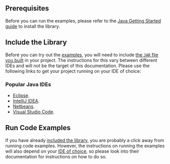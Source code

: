 ## Prerequisites

Before you can run the examples, please refer to the [Java Getting Started guide](./../getting_started/java) to install
the library.

## Include the Library

Before you can try out the [examples](https://github.com/iotaledger/iota.rs/tree/develop/bindings/java/iota-client-java/examples/ExampleProject/src),
you will need to include [the `JAR` file you built](/../gettin_started/java#build-your-jar) in your project. The instructions for this vary between different IDEs and will
not be the target of this documentation. Please use the following links to get your project running on your IDE of
choice:

### Popular Java IDEs

* [Eclipse](https://help.eclipse.org/latest/index.jsp).
* [IntelliJ IDEA](https://www.jetbrains.com/help/idea/creating-and-running-your-first-java-application.html).
* [Netbeans](https://netbeans.apache.org/kb/docs/java/quickstart.html).
* [Visual Studio Code](https://code.visualstudio.com/docs/java/java-project).

## Run Code Examples

If you have already [included the library](#include-the-library), you are probably a click away from running code
examples. However, the instructions on running the examples will also depend on your [IDE of choice](#popular-java-ides),
so please look into their documentation for instructions on how to do so.